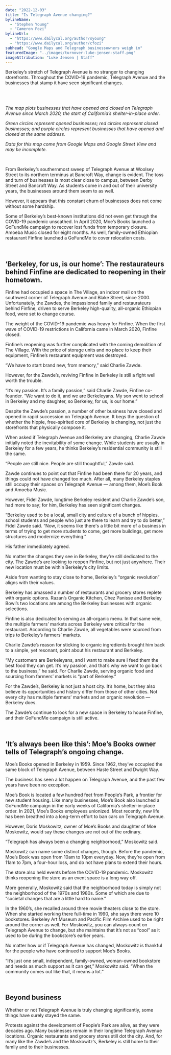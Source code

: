 ```yaml
---
date: "2022-12-03"
title: "Is Telegraph Avenue changing?"
bylineName:
  - "Stephen Young"
  - "Cameron Fozi"
bylineUrl:
  - "https://www.dailycal.org/author/syoung"
  - "https://www.dailycal.org/author/cfozi"
subhead: "Google Maps and Telegraph businessowners weigh in"
featuredImage: "../images/turnover-luke-jensen-staff.png"
imageAttribution: "Luke Jensen | Staff"
---
```


Berkeley’s stretch of Telegraph Avenue is no stranger to changing storefronts. Throughout the COVID-19 pandemic, Telegraph Avenue and the businesses that stamp it have seen significant changes.

<br />

<TurnoverMap />

<br />

_The map plots businesses that have opened and closed on Telegraph Avenue since March 2020, the start of California’s shelter-in-place order._

_Green circles represent opened businesses; red circles represent closed businesses; and purple circles represent businesses that have opened and closed at the same address._

_Data for this map come from Google Maps and Google Street View and may be incomplete._

<br />

From Berkeley’s southernmost sweep of Telegraph Avenue at Woolsey Street to its northern terminus at Bancroft Way, change is evident. The toss and turn of businesses is most clear close to campus, between Derby Street and Bancroft Way. As students come in and out of their university years, the businesses around them seem to as well.

However, it appears that this constant churn of businesses does not come without some hardship.

Some of Berkeley’s best-known institutions did not even get through the COVID-19 pandemic unscathed. In April 2020, Moe’s Books launched a GoFundMe campaign to recover lost funds from temporary closure. Amoeba Music closed for eight months. As well, family-owned Ethiopian restaurant Finfine launched a GoFundMe to cover relocation costs.

<br />

## ‘Berkeley, for us, is our home’: The restaurateurs behind Finfine are dedicated to reopening in their hometown.

Finfine had occupied a space in The Village, an indoor mall on the southwest corner of Telegraph Avenue and Blake Street, since 2000. Unfortunately, the Zawdes, the impassioned family and restaurateurs behind Finfine, driven to serve Berkeley high-quality, all-organic Ethiopian food, were set to change course.

The weight of the COVID-19 pandemic was heavy for Finfine. When the first wave of COVID-19 restrictions in California came in March 2020, Finfine closed.

Finfine’s reopening was further complicated with the coming demolition of The Village. With the price of storage units and no place to keep their equipment, Finfine’s restaurant equipment was destroyed.

“We have to start brand new, from memory,” said Charlie Zawde.

However, for the Zawde’s, reviving Finfine in Berkeley is still a fight well worth the trouble.

“It’s my passion. It’s a family passion,” said Charlie Zawde, Finfine co-founder. “We want to do it, and we are Berkeleyans. My son went to school in Berkeley and my daughter, so Berkeley, for us, is our home.”

Despite the Zawde’s passion, a number of other business have closed and opened in rapid succession on Telegraph Avenue. It begs the question of whether the hippie, free-spirited core of Berkeley is changing, not just the storefronts that physically compose it.

When asked if Telegraph Avenue and Berkeley are changing, Charlie Zawde initially noted the inevitability of some change. While students are usually in Berkeley for a few years, he thinks Berkeley’s residential community is still the same.

“People are still nice. People are still thoughtful,” Zawde said.

Zawde continues to point out that Finfine had been there for 20 years, and things could not have changed too much. After all, many Berkeley staples still occupy their spaces on Telegraph Avenue — among them, Moe’s Book and Amoeba Music.

However, Fidel Zawde, longtime Berkeley resident and Charlie Zawde’s son, had more to say; for him, Berkeley has seen significant changes.

“Berkeley used to be a local, small city and culture of a bunch of hippies, school students and people who just are there to learn and try to do better,” Fidel Zawde said. “Now, it seems like there's a little bit more of a business in terms of trying to get more students to come, get more buildings, get more structures and modernize everything.”

His father immediately agreed.

No matter the changes they see in Berkeley, they’re still dedicated to the city. The Zawde’s are looking to reopen Finfine, but not just anywhere. Their new location must be within Berkeley’s city limits.

Aside from wanting to stay close to home, Berkeley’s “organic revolution” aligns with their values.

Berkeley has amassed a number of restaurants and grocery stores replete with organic options. Razan’s Organic Kitchen, Chez Panisse and Berkeley Bowl’s two locations are among the Berkeley businesses with organic selections.

Finfine is also dedicated to serving an all-organic menu. In that same vein, the multiple farmers’ markets across Berkeley were critical for the restaurant. According to Charlie Zawde, all vegetables were sourced from trips to Berkeley’s farmers’ markets.

Charlie Zawde’s reason for sticking to organic ingredients brought him back to a simple, yet resonant, point about his restaurant and Berkeley.

“My customers are Berkeleyans, and I want to make sure I feed them the best food they can get. It’s my passion, and that’s why we want to go back to the business,” he said. For Charlie Zawde, serving organic food and sourcing from farmers’ markets is “part of Berkeley.”

For the Zawde’s, Berkeley is not just a host city. It’s home, but they also believe its opportunities and history differ from those of other cities. Not every city has multiple farmers’ markets and an organic revolution — Berkeley does.

The Zawde’s continue to look for a new space in Berkeley to house Finfine, and their GoFundMe campaign is still active.

<br />

## ‘It’s always been like this’: Moe’s Books owner tells of Telegraph’s ongoing change.

Moe’s Books opened in Berkeley in 1959. Since 1962, they’ve occupied the same block of Telegraph Avenue, between Haste Street and Dwight Way.

The business has seen a lot happen on Telegraph Avenue, and the past few years have been no exception.

Moe’s Book is located a few hundred feet from People’s Park, a frontier for new student housing. Like many businesses, Moe’s Book also launched a GoFundMe campaign in the early weeks of California’s shelter-in-place order. In 2021, Moe’s Books employees unionized. Most recently, new life has been breathed into a long-term effort to ban cars on Telegraph Avenue.

However, Doris Moskowitz, owner of Moe’s Books and daughter of Moe Moskowitz, would say these changes are not out of the ordinary.

“Telegraph has always been a changing neighborhood,” Moskowitz said.

Moskowitz can name some distinct changes, though. Before the pandemic, Moe’s Book was open from 10am to 10pm everyday. Now, they’re open from 11am to 7pm, a four-hour loss, and do not have plans to extend their hours.

The store also held events before the COVID-19 pandemic. Moskowitz thinks reopening the store as an event space is a long way off.

More generally, Moskowitz said that the neighborhood today is simply not the neighborhood of the 1970s and 1980s. Some of which are due to “societal changes that are a little hard to name.”

In the 1960’s, she recalled around three movie theaters close to the store. When she started working there full-time in 1990, she says there were 10 bookstores. Berkeley Art Museum and Pacific Film Archive used to be right around the corner as well. For Moskowitz, you can always count on Telegraph Avenue to change, but she maintains that it’s not as “cool” as it used to be during the bookstore’s earlier years.

No matter how or if Telegraph Avenue has changed, Moskowitz is thankful for the people who have continued to support Moe’s Books.

“It’s just one small, independent, family-owned, woman-owned bookstore and needs as much support as it can get,” Moskowitz said. “When the community comes out like that, it means a lot.”

<br />

## Beyond business

Whether or not Telegraph Avenue is truly changing significantly, some things have surely stayed the same.

Protests against the development of People’s Park are alive, as they were decades ago. Many businesses remain in their longtime Telegraph Avenue locations. Organic restaurants and grocery stores still dot the city. And, for many like the Zawde’s and the Moskowitz’s, Berkeley is still home to their family and to their businesses.
